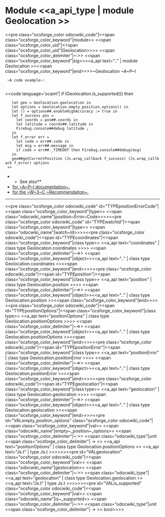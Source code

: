 =Module <<a_api_type | module Geolocation >> =
<<pre class="ocsforge_color odocwiki_code"|<<span class="ocsforge_color_keyword"|module>> <<span class="ocsforge_color_uid"|<<span class="ocsforge_color_uid"|Geolocation>>>> <<span class="ocsforge_color_delimiter"|~:>> <<span class="ocsforge_color_keyword"|sig>><<a_api text=".." | module Geolocation >><<span class="ocsforge_color_keyword"|end>>>>~Geolocation ~A~P~I


  ~A code example~:
  
<<code language='ocaml'|  if (Geolocation.is_supported()) then
    let geo = Geolocation.geolocation in
    let options = Geolocation.empty_position_options() in
    let () = options##.enableHighAccuracy := true in
    let f_success pos =
      let coords = pos##.coords in
      let latitude = coords##.latitude in
      Firebug.console##debug latitude ;
    in
    let f_error err =
      let code = err##.code in
      let msg = err##.message in
      if code = err##._TIMEOUT then Firebug.console##debug(msg)
    in
    geo##getCurrentPosition (Js.wrap_callback f_success) (Js.wrap_callback f_error) options
  >>

**See also**
* [[https://developer.mozilla.org/en-US/docs/Web/API/Geolocation|for ~A~P~I documentation~.]]
* [[http://www.w3.org/TR/geolocation-API/|for the ~W~3~C ~Recommendation~.]]


----
<<pre class="ocsforge_color odocwiki_code" id="TYPEpositionErrorCode"|<<span class="ocsforge_color_keyword"|type>> <<span class="odocwiki_name"|position~Error~Code>>>><<pre class="ocsforge_color odocwiki_code" id="TYPEwatchId"|<<span class="ocsforge_color_keyword"|type>> <<span class="odocwiki_name"|watch~Id>>>><<pre class="ocsforge_color odocwiki_code"|<<span id="TYPEcoordinates"|<<span class="ocsforge_color_keyword"|class type>> <<a_api text="coordinates" | class type Geolocation.coordinates >>>> <<span class="ocsforge_color_delimiter"|~=>> <<span class="ocsforge_color_keyword"|object>><<a_api text=".." | class type Geolocation.coordinates >><<span class="ocsforge_color_keyword"|end>>>><<pre class="ocsforge_color odocwiki_code"|<<span id="TYPEposition"|<<span class="ocsforge_color_keyword"|class type>> <<a_api text="position" | class type Geolocation.position >>>> <<span class="ocsforge_color_delimiter"|~=>> <<span class="ocsforge_color_keyword"|object>><<a_api text=".." | class type Geolocation.position >><<span class="ocsforge_color_keyword"|end>>>><<pre class="ocsforge_color odocwiki_code"|<<span id="TYPEpositionOptions"|<<span class="ocsforge_color_keyword"|class type>> <<a_api text="positionOptions" | class type Geolocation.positionOptions >>>> <<span class="ocsforge_color_delimiter"|~=>> <<span class="ocsforge_color_keyword"|object>><<a_api text=".." | class type Geolocation.positionOptions >><<span class="ocsforge_color_keyword"|end>>>><<pre class="ocsforge_color odocwiki_code"|<<span id="TYPEpositionError"|<<span class="ocsforge_color_keyword"|class type>> <<a_api text="positionError" | class type Geolocation.positionError >>>> <<span class="ocsforge_color_delimiter"|~=>> <<span class="ocsforge_color_keyword"|object>><<a_api text=".." | class type Geolocation.positionError >><<span class="ocsforge_color_keyword"|end>>>><<pre class="ocsforge_color odocwiki_code"|<<span id="TYPEgeolocation"|<<span class="ocsforge_color_keyword"|class type>> <<a_api text="geolocation" | class type Geolocation.geolocation >>>> <<span class="ocsforge_color_delimiter"|~=>> <<span class="ocsforge_color_keyword"|object>><<a_api text=".." | class type Geolocation.geolocation >><<span class="ocsforge_color_keyword"|end>>>><<pre id="VALempty_position_options" class="ocsforge_color odocwiki_code"|<<span class="ocsforge_color_keyword"|val>> <<span class="odocwiki_name"|empty~_position~_options>> <<span class="ocsforge_color_delimiter"|~:>> <<span class="odocwiki_type"|unit <<span class="ocsforge_color_delimiter"| -> >> <<a_api text="positionOptions" | class type Geolocation.positionOptions >> <<a_api text="Js.t" | type Js.t >>>>>><<pre id="VALgeolocation" class="ocsforge_color odocwiki_code"|<<span class="ocsforge_color_keyword"|val>> <<span class="odocwiki_name"|geolocation>> <<span class="ocsforge_color_delimiter"|~:>> <<span class="odocwiki_type"|<<a_api text="geolocation" | class type Geolocation.geolocation >> <<a_api text="Js.t" | type Js.t >>>>>><<pre id="VALis_supported" class="ocsforge_color odocwiki_code"|<<span class="ocsforge_color_keyword"|val>> <<span class="odocwiki_name"|is~_supported>> <<span class="ocsforge_color_delimiter"|~:>> <<span class="odocwiki_type"|unit <<span class="ocsforge_color_delimiter"| -> >> bool>>>>